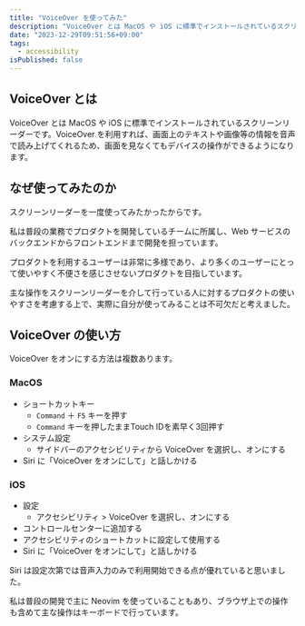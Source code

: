 ```yaml
---
title: "VoiceOver を使ってみた"
description: "VoiceOver とは MacOS や iOS に標準でインストールされているスクリーンリーダーです。VoiceOver を利用すれば、画面上のテキストや画像等の情報を音声で読み上げてくれるため、画面を見なくてもデバイスの操作ができるようになります。"
date: "2023-12-29T09:51:56+09:00"
tags:
  - accessibility
isPublished: false
---
```


## VoiceOver とは

VoiceOver とは MacOS や iOS に標準でインストールされているスクリーンリーダーです。VoiceOver を利用すれば、画面上のテキストや画像等の情報を音声で読み上げてくれるため、画面を見なくてもデバイスの操作ができるようになります。

## なぜ使ってみたのか

スクリーンリーダーを一度使ってみたかったからです。

私は普段の業務でプロダクトを開発しているチームに所属し、Web サービスのバックエンドからフロントエンドまで開発を担っています。

プロダクトを利用するユーザーは非常に多様であり、より多くのユーザーにとって使いやすく不便さを感じさせないプロダクトを目指しています。

主な操作をスクリーンリーダーを介して行っている人に対するプロダクトの使いやすさを考慮する上で、実際に自分が使ってみることは不可欠だと考えました。

## VoiceOver の使い方

VoiceOver をオンにする方法は複数あります。

### MacOS

- ショートカットキー
  - `Command` ＋ `F5` キーを押す
  - `Command` キーを押したままTouch IDを素早く3回押す
- システム設定
  - サイドバーのアクセシビリティから VoiceOver を選択し、オンにする
- Siri に「VoiceOver をオンにして」と話しかける

### iOS

- 設定
  - アクセシビリティ > VoiceOver を選択し、オンにする
- コントロールセンターに追加する
- アクセシビリティのショートカットに設定して使用する
- Siri に「VoiceOver をオンにして」と話しかける

Siri は設定次第では音声入力のみで利用開始できる点が優れていると思いました。

私は普段の開発で主に Neovim を使っていることもあり、ブラウザ上での操作も含めて主な操作はキーボードで行っています。

